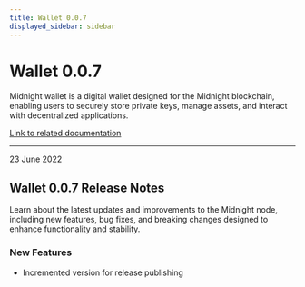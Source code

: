 ```yaml
---
title: Wallet 0.0.7
displayed_sidebar: sidebar
---
```


# Wallet 0.0.7

Midnight wallet is a digital wallet designed for the Midnight blockchain, enabling users to securely store private keys, manage assets, and interact with decentralized applications.

[Link to related documentation](../../learn/introduction/wallets)

---

<div 
  style={{
    marginTop: '0',
    fontSize: '1rem',
    fontWeight: 'normal',
    marginBottom: '0.5rem'
  }}
>
  23 June 2022
</div>

## Wallet 0.0.7 Release Notes

Learn about the latest updates and improvements to the Midnight node, including new features, bug fixes, and breaking changes designed to enhance functionality and stability.

### New Features

- Incremented version for release publishing
